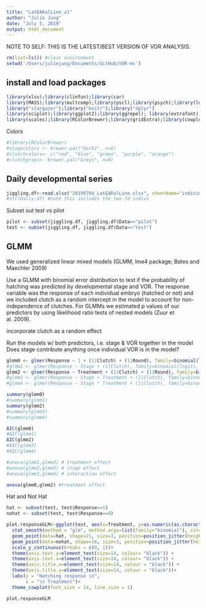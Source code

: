 ```yaml
---
title: "LatEARalLine_v1"
author: "Julie Jung"
date: "July 5, 2019"
output: html_document
---
```


NOTE TO SELF: THIS IS THE LATEST/BEST VERSION OF VOR ANALYSIS. 

```r
rm(list=ls()) #clear environment
setwd('/Users/juliejung/Documents/GitHub/VOR-ms') 
```

## install and load packages

```r
library(xlsx);library(clinfun);library(car)
library(MASS);library(multcomp);library(pscl);library(psych);library(lme4)
library("stargazer");library("knitr");library("dplyr")
library(sciplot);library(ggplot2);library(ggrepel); library(extrafont); library(ggthemes);library(reshape);library(grid);
library(scales);library(RColorBrewer);library(gridExtra);library(cowplot)
```

Colors
```r
#library(RColorBrewer)
#stagecolors <- brewer.pal("Dark2", n=6)
#clutchcolors<- c("red", "blue", "green", "purple", "orange")
#clutchgrays<- brewer.pal("Greys", n=9)
```

## Daily developmental series

```r
jiggling.df<-read.xlsx("20190704_LatEARalLine.xlsx", sheetName="individual data")
#str(Daily.df) #note this includes the two 7d indivs
```
Subset out test vs pilot
```r
pilot <- subset(jiggling.df, jiggling.df$Data=="pilot")
test <- subset(jiggling.df, jiggling.df$Data=="test")
```

## GLMM

We used generalized linear mixed models (GLMM, lme4 package; Bates and Maechler 2009)

Use a GLMM with binomial error distribution to test if the probability of hatching was predicted by developmental stage and VOR. The response variable was the response of each individual embryo (hatched or not) and we included clutch as a random intercept in the model to account for non-independence of clutches. For GLMMs we estimated p values of our predictors by using likelihood ratio tests of nested models (Zuur et al. 2009).


incorporate clutch as a random effect

Run the models w/ both predictors, i.e. stage & VOR together in the model
Does stage contribute anything once individual VOR is in the model?

```r
glmm0 <- glmer(Response ~ 1 + (1|Clutch) + (1|Round), family=binomial(logit), data=test)
#glmm1 <- glmer(Response ~ Stage + (1|Clutch), family=binomial(logit), data=test)
glmm2 <- glmer(Response ~ Treatment + (1|Clutch) + (1|Round), family=binomial(logit), data=test)
#glmm3 <- glmer(Response ~ Stage + Treatment + (1|Clutch), family=binomial(logit), data=test)
#glmm4 <- glmer(Response ~ Stage * Treatment + (1|Clutch), family=binomial(logit), data=test)

summary(glmm0)
#summary(glmm1)
summary(glmm2)
#summary(glmm3)
#summary(glmm4)

AIC(glmm0)
#AIC(glmm1)
AIC(glmm2)
#AIC(glmm3)
#AIC(glmm4)

#anova(glmm1,glmm3) # treatment effect
#anova(glmm2,glmm3) # stage effect
#anova(glmm3,glmm4) # interaction effect

anova(glmm0,glmm2) #treatment effect
```

Hat and Not Hat
```r
hat <- subset(test, test$Response==1)
nohat <- subset(test, test$Response==0)
```

```r
plot.responseGLM<-ggplot(test, aes(x=Treatment, y=as.numeric(as.character((Response)), shape=as.factor(Response)))) +
  stat_smooth(method = "glm", method.args=list(family="binomial"), color="black", linetype="dashed") +
  geom_point(data=hat, shape=21, size=3, position=position_jitter(height=0.06, width=0.2)) +
  geom_point(data=nohat, shape=16, size=3, position=position_jitter(height=0.06, width=0.2)) +
  scale_y_continuous(breaks = c(0, 1))+
  theme(axis.text.y=element_text(size=14, colour= "black")) +
  theme(axis.text.x=element_text(size=14, colour= "black")) +
  theme(axis.title.x=element_text(size=14, colour = "black")) +
  theme(axis.title.y=element_text(size=14, colour = "black"))+
  labs(y = "Hatching response \n", 
       x = "\n Treatment")+
  theme_cowplot(font_size = 14, line_size = 1)

plot.responseGLM
```
